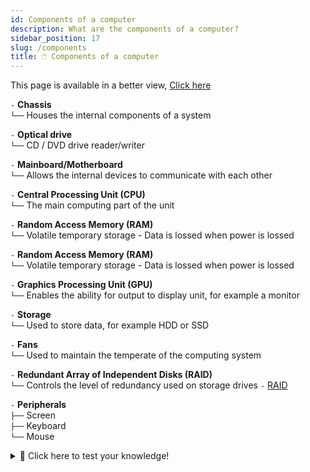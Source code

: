 ```yaml
---
id: Components of a computer
description: What are the components of a computer?
sidebar_position: 17
slug: /components
title: 🖱️ Components of a computer
---
```



This page is available in a better view, [Click here](https://nayans.notion.site/Components-3cbc7df217cc4b8fa1d64da8f6e5552a)

`-` **Chassis** <br />
`└──` Houses the internal components of a system <br />


`-` **Optical drive** <br />
`└──` CD / DVD drive reader/writer <br />


`-` **Mainboard/Motherboard** <br />
`└──` Allows the internal devices to communicate with each other <br />


`-` **Central Processing Unit (CPU)** <br />
`└──` The main computing part of the unit <br />


`-` **Random Access Memory (RAM)** <br />
`└──` Volatile temporary storage - Data is lossed when power is lossed <br />


`-` **Random Access Memory (RAM)** <br />
`└──` Volatile temporary storage - Data is lossed when power is lossed <br />


`-` **Graphics Processing Unit (GPU)** <br />
`└──` Enables the ability for output to display unit, for example a monitor <br />


`-` **Storage** <br />
`└──` Used to store data, for example HDD or SSD <br />


`-` **Fans** <br />
`└──` Used to maintain the temperate of the computing system <br />


`-` **Redundant Array of Independent Disks (RAID)** <br />
`└──` Controls the level of redundancy used on storage drives `-` [RAID](https://notes.nayanpatel.net/docs/raid/ "pageRef") <br />

`-` **Peripherals** <br />
`├──` Screen <br />
`├──` Keyboard <br />
`└──` Mouse <br />

<details>
  <summary>🧠 Click here to test your knowledge! </summary>

<iframe src="https://quizlet.com/680585418/match/embed?i=3loczc&x=1jj1" height="500" width="100%"></iframe>

</details>
